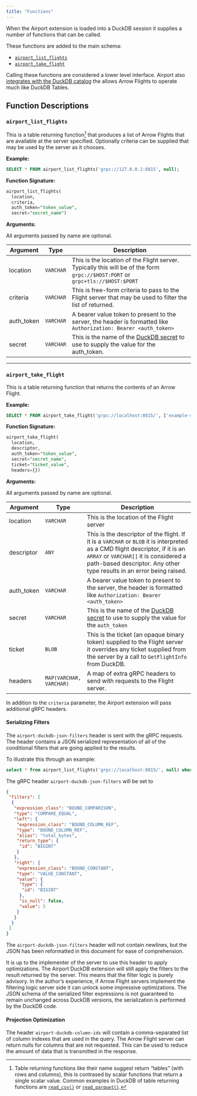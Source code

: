 ```yaml
---
title: "Functions"
---
```


When the Airport extension is loaded into a DuckDB session it supplies a number of functions that can be called.

These functions are added to the main schema:

* [`airport_list_flights`](#airport_list_flights)
* [`airport_take_flight`](#airport_take_flight)

::: {.callout-tip}
Calling these functions are considered a lower level interface.  Airport also [integrates with the DuckDB catalog](catalog_integration.qmd) the allows Arrow Flights to operate much like DuckDB Tables.
:::

## Function Descriptions

### <a name="airport_list_flights">`airport_list_flights`</a>

This is a table returning function[^1] that produces a list of Arrow Flights that are available at the server specified.  Optionally criteria can be supplied that may be used by the server as it chooses.

__Example:__

```sql
SELECT * FROM airport_list_flights('grpc://127.0.0.1:8815', null);
```

__Function Signature:__

```sql
airport_list_flights(
  location,
  criteria,
  auth_token="token_value",
  secret="secret_name")
```

__Arguments:__

:::{.callout-note}

All arguments passed by name are optional.

:::

| Argument | Type | Description |
|--------|---|-------------------------------|
| location | `VARCHAR` | This is the location of the Flight server. Typically this will be of the form `grpc://$HOST:PORT` or `grpc+tls://$HOST:$PORT` |
| criteria | `VARCHAR` | This is free-form criteria to pass to the Flight server that may be used to filter the list of returned. |
| auth_token | `VARCHAR` | A bearer value token to present to the server, the header is formatted like `Authorization: Bearer <auth_token>` |
| secret | `VARCHAR` | This is the name of the [DuckDB secret](https://duckdb.org/docs/configuration/secrets_manager.html) to use to supply the value for the auth_token. |


---

### <a name="airport_list_flights">`airport_take_flight`</a>

This is a table returning function that returns the contents of an Arrow Flight.

__Example:__

```sql
SELECT * FROM airport_take_flight('grpc://localhost:8815/', ['example-stream']);
```

__Function Signature:__

```sql
airport_take_flight(
  location,
  descriptor,
  auth_token="token_value",
  secret="secret_name",
  ticket="ticket_value",
  headers={})
```

__Arguments:__

:::{.callout-note}

All arguments passed by name are optional.

:::

| Argument | Type | Description |
|--------|---|-------------------------------|
| location | `VARCHAR` | This is the location of the Flight server |
| descriptor | `ANY` | This is the descriptor of the flight.  If it is a `VARCHAR` or `BLOB` it is interpreted as a CMD flight descriptor, if it is an `ARRAY` or `VARCHAR[]` it is considered a path-based descriptor.  Any other type results in an error being raised.  |
| auth_token | `VARCHAR` | A bearer value token to present to the server, the header is formatted like `Authorization: Bearer <auth_token>` |
| secret | `VARCHAR` | This is the name of the [DuckDB secret](https://duckdb.org/docs/configuration/secrets_manager.html) to use to supply the value for the `auth_token` |
| ticket | `BLOB` | This is the ticket (an opaque binary token) supplied to the Flight server it overrides any ticket supplied from the server by a call to `GetFlightInfo` from DuckDB. |
| headers | `MAP(VARCHAR, VARCHAR)` | A map of extra gRPC headers to send with requests to the Flight server. |

In addition to the `criteria` parameter, the Airport extension will pass additional gRPC headers.

#### Serializing Filters

The `airport-duckdb-json-filters` header is sent with the gRPC requests.  The header contains a JSON serialized representation of all of the conditional filters that are going applied to the results.

To illustrate this through an example:

```sql
select * from airport_list_flights('grpc://localhost:8815/', null) where total_bytes = 5;
```

The gRPC header `airport-duckdb-json-filters` will be set to

```json
{
 "filters": [
  {
   "expression_class": "BOUND_COMPARISON",
   "type": "COMPARE_EQUAL",
   "left": {
    "expression_class": "BOUND_COLUMN_REF",
    "type": "BOUND_COLUMN_REF",
    "alias": "total_bytes",
    "return_type": {
     "id": "BIGINT"
    }
   },
   "right": {
    "expression_class": "BOUND_CONSTANT",
    "type": "VALUE_CONSTANT",
    "value": {
     "type": {
      "id": "BIGINT"
     },
     "is_null": false,
     "value": 5
    }
   }
  }
 ]
}
```

The `airport-duckdb-json-filters` header will not contain newlines, but the JSON has been reformatted in this document for ease of comprehension.

It is up to the implementer of the server to use this header to apply optimizations.  The Airport DuckDB extension will still apply the filters to the result returned by the server. This means that the filter logic is purely advisory.  In the author's experience, if Arrow Flight servers implement the filtering logic server side it can unlock some impressive optimizations.  The JSON schema of the serialized filter expressions is not guaranteed to remain unchanged across DuckDB versions, the serialization is performed by the DuckDB code.

#### Projection Optimization

The header `airport-duckdb-column-ids` will contain a comma-separated list of column indexes that are used in the query.  The Arrow Flight server can return nulls for columns that are not requested.  This can be used to reduce the amount of data that is transmitted in the response.

[^1]: Table returning functions like their name suggest return "tables" (with rows and columns), this is contrased by scalar functions that return a single scalar value.  Common examples in DuckDB of table returning functions are [`read_csv()`](https://duckdb.org/docs/data/csv/overview.html) or [`read_parquet()`](https://duckdb.org/docs/data/parquet/overview.html).
